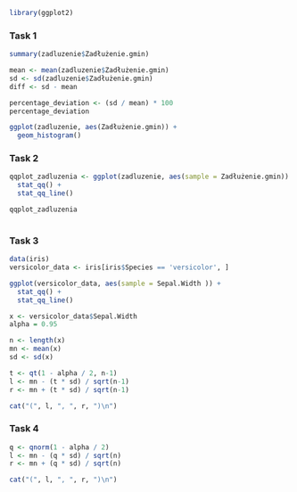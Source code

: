 ```r
library(ggplot2)
```

### Task 1

```r
summary(zadluzenie$Zadłużenie.gmin)
```

```r
mean <- mean(zadluzenie$Zadłużenie.gmin)
sd <- sd(zadluzenie$Zadłużenie.gmin)
diff <- sd - mean

percentage_deviation <- (sd / mean) * 100
percentage_deviation
```

```r
ggplot(zadluzenie, aes(Zadłużenie.gmin)) + 
  geom_histogram()
```

### Task 2

```r
qqplot_zadluzenia <- ggplot(zadluzenie, aes(sample = Zadłużenie.gmin)) +
  stat_qq() +
  stat_qq_line()

qqplot_zadluzenia
  
```

### Task 3

```r
data(iris)
versicolor_data <- iris[iris$Species == 'versicolor', ]
```

```r
ggplot(versicolor_data, aes(sample = Sepal.Width )) +
  stat_qq() +
  stat_qq_line()
```

```r
x <- versicolor_data$Sepal.Width
alpha = 0.95

n <- length(x)
mn <- mean(x)
sd <- sd(x)

t <- qt(1 - alpha / 2, n-1)
l <- mn - (t * sd) / sqrt(n-1)
r <- mn + (t * sd) / sqrt(n-1)

cat("(", l, ", ", r, ")\n")
```

### Task 4

```r
q <- qnorm(1 - alpha / 2)
l <- mn - (q * sd) / sqrt(n)
r <- mn + (q * sd) / sqrt(n)

cat("(", l, ", ", r, ")\n")
```
